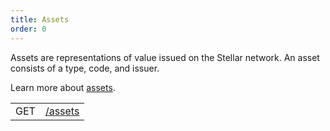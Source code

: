 ```yaml
---
title: Assets
order: 0
---
```



Assets are representations of value issued on the Stellar network. An asset consists of a type, code, and issuer.

Learn more about [assets](../../../docs/glossary/#asset).

<EndpointsTable title="Endpoints">

|     |                       |
| --- | --------------------- |
| GET | [/assets](./list.mdx) |

</EndpointsTable>

